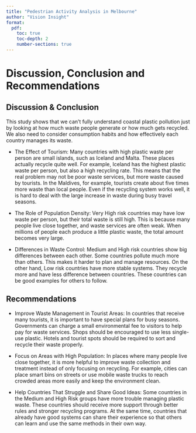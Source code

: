 ```yaml
---
title: "Pedestrian Activity Analysis in Melbourne"
author: "Vision Insight"
format:
  pdf:
    toc: true
    toc-depth: 2
    number-sections: true
---
```


# Discussion, Conclusion and Recommendations

## Discussion & Conclusion

This study shows that we can’t fully understand coastal plastic pollution just by looking at how much waste people generate or how much gets recycled. We also need to consider consumption habits and how effectively each country manages its waste.

 - The Effect of Tourism: Many countries with high plastic waste per person are small islands, such as Iceland and Malta. These places actually recycle quite well. For example, Iceland has the highest plastic waste per person, but also a high recycling rate. This means that the real problem may not be poor waste services, but more waste caused by tourists. In the Maldives, for example, tourists create about five times more waste than local people. Even if the recycling system works well, it is hard to deal with the large increase in waste during busy travel seasons.

 - The Role of Population Density: Very High risk countries may have low waste per person, but their total waste is still high. This is because many people live close together, and waste services are often weak. When millions of people each produce a little plastic waste, the total amount becomes very large.

 - Differences in Waste Control: Medium and High risk countries show big differences between each other. Some countries pollute much more than others. This makes it harder to plan and manage resources. On the other hand, Low risk countries have more stable systems. They recycle more and have less difference between countries. These countries can be good examples for others to follow.

## Recommendations

 - Improve Waste Management in Tourist Areas: In countries that receive many tourists, it is important to have special plans for busy seasons. Governments can charge a small environmental fee to visitors to help pay for waste services. Shops should be encouraged to use less single-use plastic. Hotels and tourist spots should be required to sort and recycle their waste properly.

 - Focus on Areas with High Population: In places where many people live close together, it is more helpful to improve waste collection and treatment instead of only focusing on recycling. For example, cities can place smart bins on streets or use mobile waste trucks to reach crowded areas more easily and keep the environment clean.

 - Help Countries That Struggle and Share Good Ideas: Some countries in the Medium and High Risk groups have more trouble managing plastic waste. These countries should receive more support through better rules and stronger recycling programs. At the same time, countries that already have good systems can share their experience so that others can learn and use the same methods in their own way.
